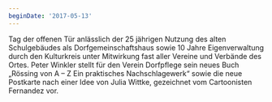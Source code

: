 ```yaml
---
beginDate: '2017-05-13'
---
```


Tag der offenen Tür anlässlich der 25 jährigen Nutzung des alten Schulgebäudes
als Dorfgemeinschaftshaus sowie 10 Jahre Eigenverwaltung durch den Kulturkreis
unter Mitwirkung fast aller Vereine und Verbände des Ortes. Peter Winkler stellt
für den Verein Dorfpflege sein neues Buch „Rössing von A – Z Ein praktisches
Nachschlagewerk“ sowie die neue Postkarte nach einer Idee von Julia Wittke,
gezeichnet vom Cartoonisten Fernandez vor.
